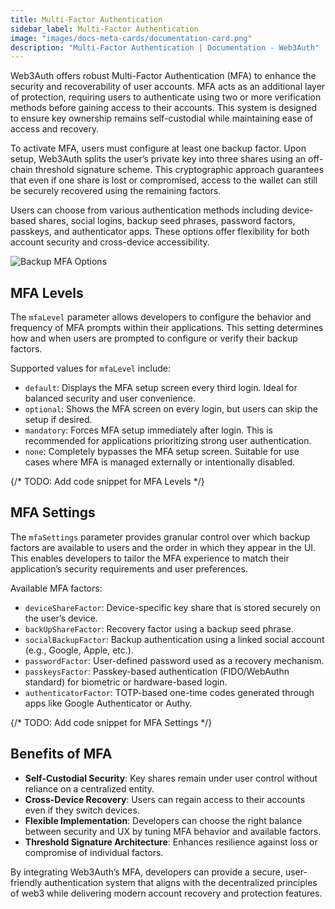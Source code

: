 ```yaml
---
title: Multi-Factor Authentication
sidebar_label: Multi-Factor Authentication
image: "images/docs-meta-cards/documentation-card.png"
description: "Multi-Factor Authentication | Documentation - Web3Auth"
---
```


Web3Auth offers robust Multi-Factor Authentication (MFA) to enhance the security and recoverability
of user accounts. MFA acts as an additional layer of protection, requiring users to authenticate
using two or more verification methods before gaining access to their accounts. This system is
designed to ensure key ownership remains self-custodial while maintaining ease of access and
recovery.

To activate MFA, users must configure at least one backup factor. Upon setup, Web3Auth splits the
user’s private key into three shares using an off-chain threshold signature scheme. This
cryptographic approach guarantees that even if one share is lost or compromised, access to the
wallet can still be securely recovered using the remaining factors.

Users can choose from various authentication methods including device-based shares, social logins,
backup seed phrases, password factors, passkeys, and authenticator apps. These options offer
flexibility for both account security and cross-device accessibility.

![Backup MFA Options](/images/mfa-options.gif)

## MFA Levels

The `mfaLevel` parameter allows developers to configure the behavior and frequency of MFA prompts
within their applications. This setting determines how and when users are prompted to configure or
verify their backup factors.

Supported values for `mfaLevel` include:

- `default`: Displays the MFA setup screen every third login. Ideal for balanced security and user
  convenience.
- `optional`: Shows the MFA screen on every login, but users can skip the setup if desired.
- `mandatory`: Forces MFA setup immediately after login. This is recommended for applications
  prioritizing strong user authentication.
- `none`: Completely bypasses the MFA setup screen. Suitable for use cases where MFA is managed
  externally or intentionally disabled.

{/* TODO: Add code snippet for MFA Levels */}

## MFA Settings

The `mfaSettings` parameter provides granular control over which backup factors are available to
users and the order in which they appear in the UI. This enables developers to tailor the MFA
experience to match their application’s security requirements and user preferences.

Available MFA factors:

- `deviceShareFactor`: Device-specific key share that is stored securely on the user’s device.
- `backUpShareFactor`: Recovery factor using a backup seed phrase.
- `socialBackupFactor`: Backup authentication using a linked social account (e.g., Google, Apple,
  etc.).
- `passwordFactor`: User-defined password used as a recovery mechanism.
- `passkeysFactor`: Passkey-based authentication (FIDO/WebAuthn standard) for biometric or
  hardware-based login.
- `authenticatorFactor`: TOTP-based one-time codes generated through apps like Google Authenticator
  or Authy.

{/* TODO: Add code snippet for MFA Settings */}

## Benefits of MFA

- **Self-Custodial Security**: Key shares remain under user control without reliance on a
  centralized entity.
- **Cross-Device Recovery**: Users can regain access to their accounts even if they switch devices.
- **Flexible Implementation**: Developers can choose the right balance between security and UX by
  tuning MFA behavior and available factors.
- **Threshold Signature Architecture**: Enhances resilience against loss or compromise of individual
  factors.

By integrating Web3Auth’s MFA, developers can provide a secure, user-friendly authentication system
that aligns with the decentralized principles of web3 while delivering modern account recovery and
protection features.
